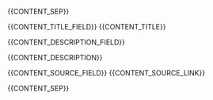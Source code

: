 {{CONTENT_SEP}}


  {{CONTENT_TITLE_FIELD}} {{CONTENT_TITLE}}


  {{CONTENT_DESCRIPTION_FIELD}} 

  {{CONTENT_DESCRIPTION}}


  {{CONTENT_SOURCE_FIELD}} {{CONTENT_SOURCE_LINK}}


{{CONTENT_SEP}}
